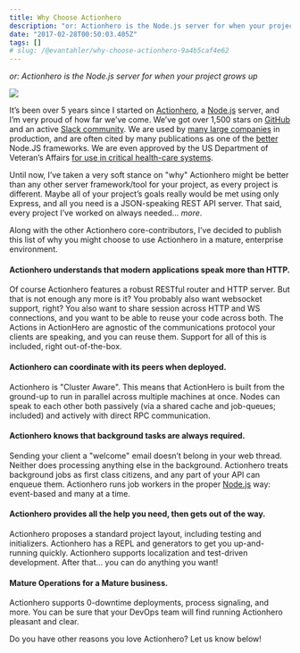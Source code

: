 ```yaml
---
title: Why Choose Actionhero
description: "or: Actionhero is the Node.js server for when your project grows up"
date: "2017-02-28T00:50:03.405Z"
tags: []
# slug: /@evantahler/why-choose-actionhero-9a4b5caf4e62
---
```


_or: Actionhero is the Node.js server for when your project grows up_

![](/images/medium-export/1__FWU1OZyieAZc____WqiNXGrQ.png)

It’s been over 5 years since I started on [Actionhero](https://www.actionherojs.com/), a [Node.js](https://medium.com/u/96cd9a1fb56) server, and I’m very proud of how far we’ve come. We’ve got over 1,500 stars on [GitHub](https://github.com/evantahler/actionhero) and an active [Slack community](https://slack.actionherojs.com/). We are used by [many large companies](https://www.actionherojs.com) in production, and are often cited by many publications as one of the [better](https://firebearstudio.com/blog/top-node-js-rest-api-frameworks.html) Node.JS frameworks. We are even approved by the US Department of Veteran’s Affairs [for use in critical health-care systems](https://www.va.gov/TRM/ToolPage.asp?tid=9029&tab=2).

Until now, I’ve taken a very soft stance on "why" Actionhero might be better than any other server framework/tool for your project, as every project is different. Maybe all of your project’s goals really would be met using only Express, and all you need is a JSON-speaking REST API server. That said, every project I’ve worked on always needed… _more_.

Along with the other Actionhero core-contributors, I’ve decided to publish this list of why you might choose to use Actionhero in a mature, enterprise environment.

#### Actionhero understands that modern applications speak more than HTTP.

Of course Actionhero features a robust RESTful router and HTTP server. But that is not enough any more is it? You probably also want websocket support, right? You also want to share session across HTTP and WS connections, and you want to be able to reuse your code across both. The Actions in ActionHero are agnostic of the communications protocol your clients are speaking, and you can reuse them. Support for all of this is included, right out-of-the-box.

#### Actionhero can coordinate with its peers when deployed.

Actionhero is "Cluster Aware". This means that ActionHero is built from the ground-up to run in parallel across multiple machines at once. Nodes can speak to each other both passively (via a shared cache and job-queues; included) and actively with direct RPC communication.

#### **Actionhero knows that background tasks are always required.**

Sending your client a "welcome" email doesn’t belong in your web thread. Neither does processing anything else in the background. Actionhero treats background jobs as first class citizens, and any part of your API can enqueue them. Actionhero runs job workers in the proper [Node.js](https://medium.com/u/96cd9a1fb56) way: event-based and many at a time.

#### **Actionhero provides all the help you need, then gets out of the way.**

Actionhero proposes a standard project layout, including testing and initializers. Actionhero has a REPL and generators to get you up-and-running quickly. Actionhero supports localization and test-driven development. After that… you can do anything you want!

#### Mature Operations for a Mature business.

Actionhero supports 0-downtime deployments, process signaling, and more. You can be sure that your DevOps team will find running Actionhero pleasant and clear.

Do you have other reasons you love Actionhero? Let us know below!
